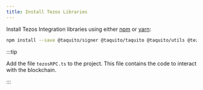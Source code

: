 ```yaml
---
title: Install Tezos Libraries
---
```


Install Tezos Integration libraries using either [npm](https://www.npmjs.com/package/@taquito/taquito) or
[yarn](https://yarnpkg.com/package/@taquito/taquito):

```bash npm2yarn
npm install --save @taquito/signer @taquito/taquito @taquito/utils @tezos-core-tools/crypto-utils
```

:::tip

Add the file `tezosRPC.ts` to the project. This file contains the code to interact with the blockchain.

:::
